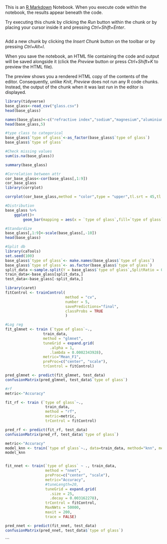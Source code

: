 This is an [R Markdown](http://rmarkdown.rstudio.com) Notebook. When you execute code within the notebook, the results appear beneath the code. 

Try executing this chunk by clicking the *Run* button within the chunk or by placing your cursor inside it and pressing *Ctrl+Shift+Enter*. 

```r
```

Add a new chunk by clicking the *Insert Chunk* button on the toolbar or by pressing *Ctrl+Alt+I*.

When you save the notebook, an HTML file containing the code and output will be saved alongside it (click the *Preview* button or press *Ctrl+Shift+K* to preview the HTML file).

The preview shows you a rendered HTML copy of the contents of the editor. Consequently, unlike *Knit*, *Preview* does not run any R code chunks. Instead, the output of the chunk when it was last run in the editor is displayed.

```r
library(tidyverse)
base_glass<-read_csv("glass.csv")
head(base_glass)
```
```r
names(base_glass)<-c("refractive index","sodium","magnesium","aluminium","silicon","potassium","calcium","barium","iron","type of glass")
head(base_glass,5)
```
```r
#type class to categorical
base_glass$`type of glass`<-as_factor(base_glass$`type of glass`)
base_glass$`type of glass`
```
```r
#Check missing values
sum(is.na(base_glass))

```
```r
summary(base_glass)
```


```r
#Correlation between attr
cor_base_glass<-cor(base_glass[,1:9])
cor_base_glass
library(corrplot)

corrplot(cor_base_glass,method = "color",type = "upper",tl.srt = 45,tl.col = "black",addCoef.col = "#8B6969",col=c("#00688B","#00868B","#00CDCD","#BBFFFF","#E0FFFF","#FFFAFA","#B0E2FF","#87CEFF","#1C86EE","#104E8B","#00008B"))
```
```r
#Distribution 
base_glass %>% 
    ggplot()+
        geom_bar(mapping = aes(x = `type of glass`,fill=`type of glass`),color="white")
```
```r
#Standardize
base_glass[,1:9]<-scale(base_glass[,-10])
head(base_glass)
```
```r
#Split db
library(caTools)
set.seed(100)
base_glass$`type of glass`<- make.names(base_glass$`type of glass`)
base_glass$`type of glass`<- as.factor(base_glass$`type of glass`)
split_data <-sample.split(Y = base_glass$`type of glass`,SplitRatio = 0.70 )
train_data<-base_glass[split_data,]
test_data<-base_glass[-split_data,]

```
```r
library(caret)
fitControl <- trainControl(
                           method = "cv",    
                           number = 5,
                           savePredictions="final",
                           classProbs = TRUE
                           )
```

```r
#Log reg
fit_glmnet <- train (`type of glass`~.,
                 train_data,
                 method = "glmnet",
                 tuneGrid = expand.grid(
                    .alpha = 1,
                    .lambda = 0.0002343928),
                 metric="Mean_F1",
                 preProc=c("center", "scale"),
                 trControl = fitControl)

pred_glmnet <- predict(fit_glmnet, test_data)                           
confusionMatrix(pred_glmnet, test_data$`type of glass`) 
```
```r
#rf
metric<-"Accuracy"

fit_rf <- train (`type of glass`~.,
                  train_data,
                  method = "rf",
                  metric=metric,
                  trControl = fitControl)

pred_rf <- predict(fit_rf, test_data)                           
confusionMatrix(pred_rf, test_data$`type of glass`) 
```


```r
metric<-"Accuracy"
model_knn <- train(`type of glass`~., data=train_data, method="knn", metric=metric, trControl=fitControl)
model_knn
```

```

```


```r

fit_nnet <- train(`type of glass` ~ ., train_data,
                  method = "nnet",
                  preProc=c("center", "scale"),
                  metric="Accuracy",
                  #tuneLength=20,
                  tuneGrid = expand.grid(
                    .size = 25,
                    .decay = 0.003162278),
                  trControl = fitControl,
                  MaxNWts = 50000,
                  maxit = 200,
                  trace = FALSE)

pred_nnet <- predict(fit_nnet, test_data)                           
confusionMatrix(pred_nnet, test_data$`type of glass`) 
```

```

